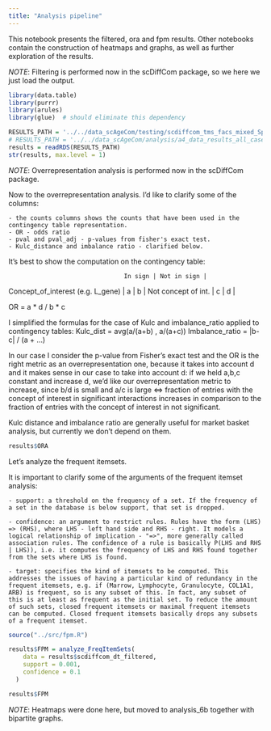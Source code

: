 ```yaml
---
title: "Analysis pipeline"
---
```


This notebook presents the filtered, ora and fpm results. Other notebooks contain the construction of heatmaps and graphs, as well as further exploration of the results.

*NOTE*: Filtering is performed now in the scDiffCom package, so we here we just load the output.


```r
library(data.table)
library(purrr)
library(arules)
library(glue)  # should eliminate this dependency

RESULTS_PATH = '../../data_scAgeCom/testing/scdiffcom_tms_facs_mixed_Spleen.rds'
# RESULTS_PATH = '../../data_scAgeCom/analysis/a4_data_results_all_cases.rds'
results = readRDS(RESULTS_PATH)
str(results, max.level = 1)
```

    
*NOTE*: Overrepresentation analysis is performed now in the scDiffCom package.

Now to the overrepresentation analysis. I'd like to clarify some of the columns:

    - the counts columns shows the counts that have been used in the contingency table representation.
    - OR - odds ratio
    - pval and pval_adj - p-values from fisher's exact test.
    - Kulc_distance and imbalance ratio - clarified below.

It's best to show the computation on the contingency table:
                                    
                                    In sign | Not in sign |
Concept_of_interest (e.g. L_gene) |     a   |     b       |
Not concept of int.               |     c   |     d       |

OR = a * d / b * c

I simplified the formulas for the case of Kulc and imbalance_ratio applied to contingency tables:
Kulc_dist = avg(a/(a+b) , a/(a+c))
Imbalance_ratio = |b-c| / (a + ...)

In our case I consider the p-value from Fisher's exact test and the OR is the right metric as an overrepresentation one, because it takes into account d and it makes sense in our case to take into account d: if we held a,b,c constant and increase d, we'd like our overrepresentation metric to increase, since b/d is small and a/c is large <=> fraction of entries with the concept of interest in significant interactions increases in comparison to the fraction of entries with the concept of interest in not significant. 

Kulc distance and imbalance ratio are generally useful for market basket analysis, but currently we don't depend on them. 


```r
results$ORA
```

Let's analyze the frequent itemsets.

It is important to clarify some of the arguments of the frequent itemset analysis:
    
    - support: a threshold on the frequency of a set. If the frequency of a set in the database is below support, that set is dropped.
    
    - confidence: an argument to restrict rules. Rules have the form (LHS) => (RHS), where LHS - left hand side and RHS - right. It models a logical relationship of implication - "=>", more generally called association rules. The confidence of a rule is basically P(LHS and RHS | LHS)), i.e. it computes the frequency of LHS and RHS found together from the sets where LHS is found.
    
    - target: specifies the kind of itemsets to be computed. This addresses the issues of having a particular kind of redundancy in the frequent itemsets, e.g. if (Marrow, Lymphocyte, Granulocyte, COL1A1, ARB) is frequent, so is any subset of this. In fact, any subset of this is at least as frequent as the initial set. To reduce the amount of such sets, closed frequent itemsets or maximal frequent itemsets can be computed. Closed frequent itemsets basically drops any subsets of a frequent itemset.

```r

source("../src/fpm.R")

results$FPM = analyze_FreqItemSets(
    data = results$scdiffcom_dt_filtered,
    support = 0.001,
    confidence = 0.1
  )

results$FPM
```

*NOTE*: Heatmaps were done here, but moved to analysis_6b together with bipartite graphs.

